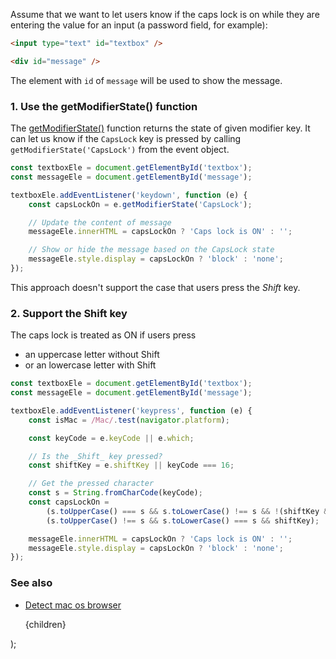 
Assume that we want to let users know if the caps lock is on while they are entering the value for an input (a password field, for example):

```html
<input type="text" id="textbox" />

<div id="message" />
```

The element with `id` of `message` will be used to show the message.

### 1. Use the getModifierState() function

The [getModifierState()](https://developer.mozilla.org/en-US/docs/Web/API/KeyboardEvent/getModifierState) function returns the state of given modifier key.
It can let us know if the `CapsLock` key is pressed by calling `getModifierState('CapsLock')` from the event object.

```js
const textboxEle = document.getElementById('textbox');
const messageEle = document.getElementById('message');

textboxEle.addEventListener('keydown', function (e) {
    const capsLockOn = e.getModifierState('CapsLock');

    // Update the content of message
    messageEle.innerHTML = capsLockOn ? 'Caps lock is ON' : '';

    // Show or hide the message based on the CapsLock state
    messageEle.style.display = capsLockOn ? 'block' : 'none';
});
```

This approach doesn't support the case that users press the _Shift_ key.

### 2. Support the Shift key

The caps lock is treated as ON if users press

-   an uppercase letter without Shift
-   or an lowercase letter with Shift

```js
const textboxEle = document.getElementById('textbox');
const messageEle = document.getElementById('message');

textboxEle.addEventListener('keypress', function (e) {
    const isMac = /Mac/.test(navigator.platform);

    const keyCode = e.keyCode || e.which;

    // Is the _Shift_ key pressed?
    const shiftKey = e.shiftKey || keyCode === 16;

    // Get the pressed character
    const s = String.fromCharCode(keyCode);
    const capsLockOn =
        (s.toUpperCase() === s && s.toLowerCase() !== s && !(shiftKey && isMac)) ||
        (s.toUpperCase() !== s && s.toLowerCase() === s && shiftKey);

    messageEle.innerHTML = capsLockOn ? 'Caps lock is ON' : '';
    messageEle.style.display = capsLockOn ? 'block' : 'none';
});
```

### See also

-   [Detect mac os browser](/detect-mac-os-browser)

    <PostLayout keywords="" title="Detect if the caps lock is on">
        {children}
    </PostLayout>
);
